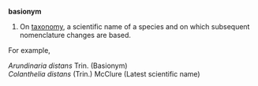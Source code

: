 '''basionym''' 

#On [[taxonomy]], a scientific name of a species and on which subsequent nomenclature changes are based.  

For example,

''Arundinaria distans'' Trin. (Basionym)<br>
''Colanthelia distans'' (Trin.) McClure (Latest scientific name)